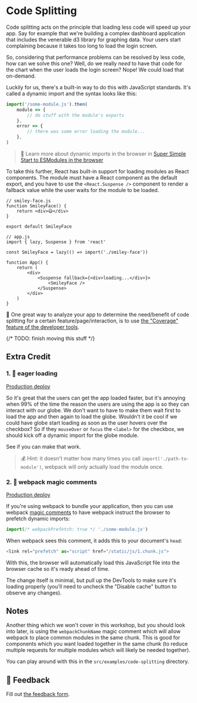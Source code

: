 # Code Splitting

Code splitting acts on the principle that loading less code will speed up your
app. Say for example that we're building a complex dashboard application that
includes the venerable d3 library for graphing data. Your users start
complaining because it takes too long to load the login screen.

So, considering that performance problems can be resolved by less code, how can we
solve this one? Well, do we really _need_ to have that code for the chart when
the user loads the login screen? Nope! We could load that on-demand.

Luckily for us, there's a built-in way to do this with JavaScript standards.
It's called a dynamic import and the syntax looks like this:

```javascript
import('/some-module.js').then(
	module => {
		// do stuff with the module's exports
	},
	error => {
		// there was some error loading the module...
	},
)
```

> 📜 Learn more about dynamic imports in the browser in
> [Super Simple Start to ESModules in the browser](https://kentcdodds.com/blog/super-simple-start-to-es-modules-in-the-browser)

To take this further, React has built-in support for loading modules as React
components. The module must have a React component as the default export, and
you have to use the `<React.Suspense />` component to render a fallback value
while the user waits for the module to be loaded.

```tsx
// smiley-face.js
function SmileyFace() {
	return <div>😃</div>
}

export default SmileyFace

// app.js
import { lazy, Suspense } from 'react'

const SmileyFace = lazy(() => import('./smiley-face'))

function App() {
	return (
		<div>
			<Suspense fallback={<div>loading...</div>}>
				<SmileyFace />
			</Suspense>
		</div>
	)
}
```

🦉 One great way to analyze your app to determine the need/benefit of code
splitting for a certain feature/page/interaction, is to use
[the "Coverage" feature of the developer tools](https://developer.chrome.com/docs/devtools/coverage).

{/* TODO: finish moving this stuff */}

## Extra Credit

### 1. 💯 eager loading

[Production deploy](https://react-performance.netlify.app/isolated/final/01.extra-1.js)

So it's great that the users can get the app loaded faster, but it's annoying
when 99% of the time the reason the users are using the app is so they can
interact with our globe. We don't want to have to make them wait first to load
the app and then again to load the globe. Wouldn't it be cool if we could have
globe start loading as soon as the user hovers over the checkbox? So if they
`mouseOver` or `focus` the `<label>` for the checkbox, we should kick off a
dynamic import for the globe module.

See if you can make that work.

> 💰 Hint: it doesn't matter how many times you call
> `import('./path-to-module')`, webpack will only actually load the module once.

### 2. 💯 webpack magic comments

[Production deploy](https://react-performance.netlify.app/isolated/final/01.extra-2.js)

If you're using webpack to bundle your application, then you can use webpack
[magic comments](https://webpack.js.org/api/module-methods/#magic-comments) to
have webpack instruct the browser to prefetch dynamic imports:

```javascript
import(/* webpackPrefetch: true */ './some-module.js')
```

When webpack sees this comment, it adds this to your document's `head`:

```javascript
<link rel="prefetch" as="script" href="/static/js/1.chunk.js">
```

With this, the browser will automatically load this JavaScript file into the
browser cache so it's ready ahead of time.

The change itself is minimal, but pull up the DevTools to make sure it's loading
properly (you'll need to uncheck the "Disable cache" button to observe any
changes).

## Notes

Another thing which we won't cover in this workshop, but you should look into
later, is using the `webpackChunkName` magic comment which will allow webpack to
place common modules in the same chunk. This is good for components which you
want loaded together in the same chunk (to reduce multiple requests for multiple
modules which will likely be needed together).

You can play around with this in the `src/examples/code-splitting` directory.

## 🦉 Feedback

Fill out
[the feedback form](https://ws.kcd.im/?ws=React%20Performance%20%E2%9A%A1&e=01%3A%20Code%20splitting&em=).
